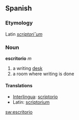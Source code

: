 ==Spanish==
===Etymology===
Latin ''[[scriptorium|scriptori˘um]]''

===Noun===
'''escritorio''' ''m''

# a writing [[desk]]
# a room where writing is done

====Translations====
*[[Interlingua]]: [[scriptorio]]
*Latin: [[scriptorium]]

[[sw:escritorio]]
